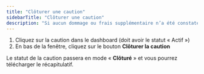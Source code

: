 ```yaml
---
title: "Clôturer une caution"
sidebarTitle: "Clôturer une caution"
description: "Si aucun dommage ou frais supplémentaire n’a été constaté à la restitution de la location, vous pouvez clôturer une caution avant sa date d’expiration automatique."
---
```


1. Cliquez sur la caution dans le dashboard (doit avoir le statut « Actif »)
2. En bas de la fenêtre, cliquez sur le bouton **Clôturer la caution**

Le statut de la caution passera en mode « **Clôturé** » et vous pourrez télécharger le récapitulatif.
